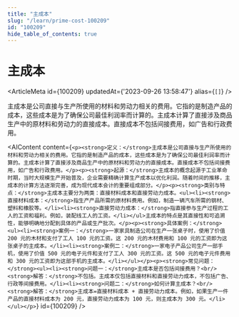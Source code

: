 ```yaml
---
title: "主成本"
slug: "/learn/prime-cost-100209"
id: "100209"
hide_table_of_contents: true
---
```



# 主成本

<ArticleMeta id={100209} updatedAt={'2023-09-26 13:58:47'} alias={`[]`} />
<div className='border-solid border-b border-t-0 my-4 border-[var(--ifm-color-gray-300)]' />

主成本是公司直接与生产所使用的材料和劳动力相关的费用。它指的是制造产品的成本，这些成本是为了确保公司最佳利润率而计算的。主成本计算了直接涉及商品生产中的原材料和劳动力的直接成本。直接成本不包括间接费用，如广告和行政费用。

<AIContent content={`<p><strong>定义：</strong>主成本是公司直接与生产所使用的材料和劳动力相关的费用。它指的是制造产品的成本，这些成本是为了确保公司最佳利润率而计算的。主成本计算了直接涉及商品生产中的原材料和劳动力的直接成本。直接成本不包括间接费用，如广告和行政费用。</p><p><strong>起源：</strong>主成本的概念起源于工业革命时期，当时大规模生产开始普及，企业需要精确计算生产成本以优化利润。随着时间的推移，主成本的计算方法逐渐完善，成为现代成本会计的重要组成部分。</p><p><strong>类别与特点：</strong>主成本主要分为两类：直接材料成本和直接劳动力成本。<ul><li><strong>直接材料成本：</strong>指生产产品所需的原材料费用。例如，制造一辆汽车所需的钢材、塑料和橡胶等。</li><li><strong>直接劳动力成本：</strong>指直接参与生产过程的工人的工资和福利。例如，装配线工人的工资。</li></ul>主成本的特点是其直接性和可追溯性，能够明确地分配到具体的产品或生产批次。</p><p><strong>具体案例：</strong><ul><li><strong>案例一：</strong>一家家具制造公司在生产一张桌子时，使用了价值 200 元的木材和支付了工人 100 元的工资。这 200 元的木材费用和 100 元的工资即为这张桌子的主成本。</li><li><strong>案例二：</strong>一家电子产品公司生产一部手机，使用了价值 500 元的电子元件和支付了工人 300 元的工资。这 500 元的电子元件费用和 300 元的工资即为这部手机的主成本。</li></ul></p><p><strong>常见问题：</strong><ul><li><strong>问题一：</strong>主成本是否包括间接费用？<br/><strong>解答：</strong>不包括。主成本仅包括直接材料和直接劳动力成本，不包括广告、行政等间接费用。</li><li><strong>问题二：</strong>如何计算主成本？<br/><strong>解答：</strong>主成本=直接材料成本 + 直接劳动力成本。例如，如果生产一件产品的直接材料成本为 200 元，直接劳动力成本为 100 元，则主成本为 300 元。</li></ul></p>`} id={100209} />
